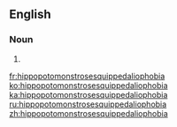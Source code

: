 ==English==

===Noun===
{{head|en|misspelling}}

# {{misspelling of|hippopotomonstrosesquipedaliophobia|lang=en}}

[[fr:hippopotomonstrosesquippedaliophobia]]
[[ko:hippopotomonstrosesquippedaliophobia]]
[[ka:hippopotomonstrosesquippedaliophobia]]
[[ru:hippopotomonstrosesquippedaliophobia]]
[[zh:hippopotomonstrosesquippedaliophobia]]
